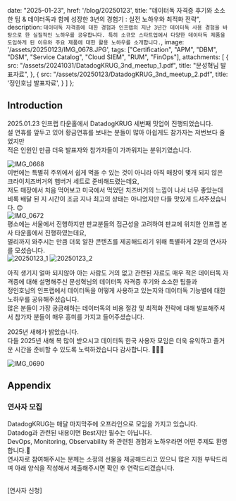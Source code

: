 
  date: "2025-01-23",
  href: '/blog/20250123',
  title: "데이터독 자격증 후기와 소소한 팁 & 데이터독과 함께 성장한 3년의 경험기 : 실전 노하우와 최적화 전략",
  description: `데이터독 자격증에 대한 경험과 인프랩의 지난 3년간 데이터독 사용 경험을 바탕으로 한 실질적인 노하우를 공유합니다. 특히 소규모 스타트업에서 다양한 데이터독 제품을 도입하게 된 이유와 주요 제품에 대한 활용 노하우를 소개합니다.`,
  image: '/assets/20250123/IMG_0678.JPG',
  tags: ["Certification", "APM", "DBM", "DSM", "Service Catalog", "Cloud SIEM", "RUM", "FinOps"],
  attachments: [
    {
      src: "/assets/20241031/DatadogKRUG_3nd_meetup_1.pdf",
      title: "문성혁님 발표자료",
    },
    {
      src: "/assets/20250123/DatadogKRUG_3nd_meetup_2.pdf",
      title: '정인호님 발표자료',
    }
  ]
};


## Introduction
2025.01.23 인프랩 타운홀에서 DatadogKRUG 세번째 밋업이 진행되었습니다. <br/>
설 연휴를 앞두고 있어 황금연휴를 보내는 분들이 많아 아쉽게도 참가자는 저번보다 줄었지만 <br/>
적은 인원인 만큼 더욱 발표자와 참가자들이 가까워지는 분위기였습니다. <br/>
<div className='flex items-center justify-center gap-x-2'>
  <img className='rounded-lg w-1/2' src={'/assets/20250123/IMG_0668.JPG'} alt="IMG_0668" />
</div>
이번에는 특별히 주위에서 쉽게 먹을 수 있는 것이 아니라 아직 매장이 몇개 되지 않은 크라이치즈버거의 햄버거 세트로 준비해드렸는데요, <br/>
저도 매장에서 처음 먹어보고 미국에서 먹었던 치즈버거의 느낌이 나서 너무 좋았는데 비록 배달 된 지 시간이 조금 지나 최고의 상태는 아니었지만 다들 맛있게 드셔주셨습니다. 😊
<div className='flex items-center gap-x-2'>
  <img className='rounded-lg' src={'/assets/20250123/IMG_0672.JPG'} alt="IMG_0672" />
</div>
평소에는 서울에서 진행하지만 판교분들의 접근성을 고려하여 판교에 위치한 인프랩 본사 타운홀에서 진행하였는데요, <br/>
멀리까지 와주시는 만큼 더욱 알찬 콘텐츠를 제공해드리기 위해 특별하게 2분의 연사자를 모셨습니다.
<div className='flex items-center justify-center gap-x-2'>
  <img className='rounded-lg w-1/2' src={'/images/og/20250123_1.png'} alt="20250123_1" />
  <img className='rounded-lg w-1/2' src={'/images/og/20250123_2.png'} alt="20250123_2" />
</div>

아직 생기지 얼마 되지않아 아는 사람도 거의 없고 관련된 자료도 매우 적은 데이터독 자격증에 대해 설명해주신 문성혁님의
데이터독 자격증 후기와 소소한 팁들과 <br/>
정인호님의 인프랩에서 데이터독을 어떻게 사용하고 있는지와 데이터독 기능별에 대한 노하우를 공유해주셨습니다. <br/>
많은 분들이 가장 궁금해하는 데이터독의 비용 절감 및 최적화 전략에 대해 발표해주셔서 참가자 분들이 매우 흥미를 가지고 들어주셨습니다. <br/>

2025년 새해가 밝았습니다. <br/>
다들 2025년 새해 복 많이 받으시고 데이터독 한국 사용자 모임은 더욱 유익하고 즐거운 시간을 준비할 수 있도록 노력하겠습니다 감사합니다. 🙇🏻‍♂️
<div className='flex items-center gap-x-2'>
  <img className='rounded-lg' src={'/assets/20250123/IMG_0690.JPG'} alt="IMG_0690" />
</div>


## Appendix

### 연사자 모집
DatadogKRUG는 매달 마지막주에 오프라인으로 모임을 가지고 있습니다. <br/>
Datadog과 관련된 내용이면 Best지만 필수는 아닙니다.<br/>
DevOps, Monitoring, Observability 와 관련된 경험과 노하우라면 어떤 주제도 환영합니다.🤗<br/>
연사자로 참여해주시는 분께는 소정의 선물을 제공해드리고 있으니 많은 지원 부탁드리며 아래 양식을 작성해서 제출해주시면 확인 후 연락드리겠습니다.<br/><br/>
<Link href='https://tally.so/r/wbLoBE' target='_blank' style={{textDecoration: 'none'}}>
  [연사자 신청]
</Link>
